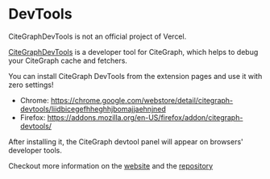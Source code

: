 
# DevTools

<Callout>
  CiteGraphDevTools is not an official project of Vercel.
</Callout>

[CiteGraphDevTools](https://citegraph-devtools.vercel.app/) is a developer tool for CiteGraph, which helps to debug your CiteGraph cache and fetchers.


You can install CiteGraph DevTools from the extension pages and use it with zero settings!

- Chrome: https://chrome.google.com/webstore/detail/citegraph-devtools/liidbicegefhheghhjbomajjaehnjned
- Firefox: https://addons.mozilla.org/en-US/firefox/addon/citegraph-devtools/

After installing it, the CiteGraph devtool panel will appear on browsers' developer tools.

Checkout more information on the [website](https://citegraph-devtools.vercel.app/) and the [repository](https://github.com/koba04/citegraph-devtools)